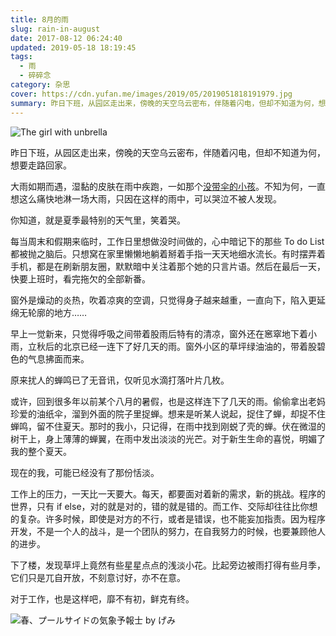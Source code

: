 ```yaml
---
title: 8月的雨
slug: rain-in-august
date: 2017-08-12 06:24:40
updated: 2019-05-18 18:19:45
tags:
  - 雨
  - 碎碎念
category: 杂思
cover: https://cdn.yufan.me/images/2019/05/2019051818191979.jpg
summary: 昨日下班，从园区走出来，傍晚的天空乌云密布，伴随着闪电，但却不知道为何，想要走路回家。
---
```


![The girl with unbrella](https://cdn.yufan.me/images/2019/05/2019050908302180.jpg)

昨日下班，从园区走出来，傍晚的天空乌云密布，伴随着闪电，但却不知道为何，想要走路回家。

大雨如期而遇，湿黏的皮肤在雨中疾跑，一如那个[没带伞的小孩](/i-am-right-here)。不知为何，一直想这么痛快地淋一场大雨，只因在这样的雨中，可以哭泣不被人发现。

你知道，就是夏季最特别的天气里，笑着哭。

每当周末和假期来临时，工作日里想做没时间做的，心中暗记下的那些 To do List 都被抛之脑后。只想窝在家里懒懒地躺着掰着手指一天天地细水流长。有时摆弄着手机，都是在刷新朋友圈，默默暗中关注着那个她的只言片语。然后在最后一天，快要上班时，看完拖欠的全部新番。

窗外是燥动的炎热，吹着凉爽的空调，只觉得身子越来越重，一直向下，陷入更延绵无轮廓的地方……

早上一觉新来，只觉得呼吸之间带着股雨后特有的清凉，窗外还在窸窣地下着小雨，立秋后的北京已经一连下了好几天的雨。窗外小区的草坪绿油油的，带着股碧色的气息拂面而来。

原来扰人的蝉鸣已了无音讯，仅听见水滴打落叶片几枚。

或许，回到很多年以前某个八月的暑假，也是这样连下了几天的雨。偷偷拿出老妈珍爱的油纸伞，溜到外面的院子里捉蝉。想来是听某人说起，捉住了蝉，却捉不住蝉鸣，留不住夏天。那时的我小，只记得，在雨中找到刚蜕了壳的蝉。伏在微湿的树干上，身上薄薄的蝉翼，在雨中发出淡淡的光芒。对于新生生命的喜悦，明媚了我的整个夏天。

现在的我，可能已经没有了那份恬淡。

工作上的压力，一天比一天要大。每天，都要面对着新的需求，新的挑战。程序的世界，只有 if else，对的就是对的，错的就是错的。而工作、交际却往往比你想的复杂。许多时候，即使是对方的不行，或者是错误，也不能妄加指责。因为程序开发，不是一个人的战斗，是一个团队的努力，在自我努力的时候，也要兼顾他人的进步。

下了楼，发现草坪上竟然有些星星点点的浅淡小花。比起旁边被雨打得有些月季，它们只是兀自开放，不刻意讨好，亦不在意。

对于工作，也是这样吧，靡不有初，鲜克有终。

![春、プールサイドの気象予報士 by  げみ](https://cdn.yufan.me/images/2019/05/2019050908380382.jpg)

